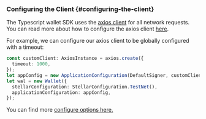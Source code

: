
### Configuring the Client {#configuring-the-client}

The Typescript wallet SDK uses the [axios client](https://axios-http.com/docs/intro) for all network requests. You can read more about how to configure the axios client [here](https://axios-http.com/docs/instance).

For example, we can configure our axios client to be globally configured with a timeout:

<CodeExample>

```typescript
const customClient: AxiosInstance = axios.create({
  timeout: 1000,
});
let appConfig = new ApplicationConfiguration(DefaultSigner, customClient);
let wal = new Wallet({
  stellarConfiguration: StellarConfiguration.TestNet(),
  applicationConfiguration: appConfig,
});
```

</CodeExample>

You can find more [configure options here.](https://axios-http.com/docs/req_config)
